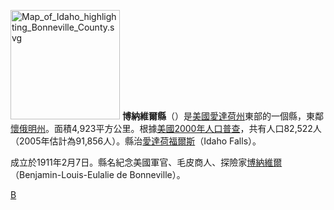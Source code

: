[[File:Map_of_Idaho_highlighting_Bonneville_County.svg|175px]]
'''博納維爾縣'''（{{lang-en|Bonneville County}}）是[[美國|美國]][[愛達荷州|愛達荷州]]東部的一個縣，東鄰[[懷俄明州|懷俄明州]]。面積4,923平方公里。根據[[美國2000年人口普查|美國2000年人口普查]]，共有人口82,522人（2005年估計為91,856人）。縣治[[愛達荷福爾斯|愛達荷福爾斯]]（Idaho Falls）。

成立於1911年2月7日。縣名紀念美國軍官、毛皮商人、探險家[[博納維爾|博納維爾]]（Benjamin-Louis-Eulalie de Bonneville）。

{{爱达荷州}}
{{邦納維爾縣 (愛達荷州)}}

[[Category:愛達荷州行政區劃|B]]